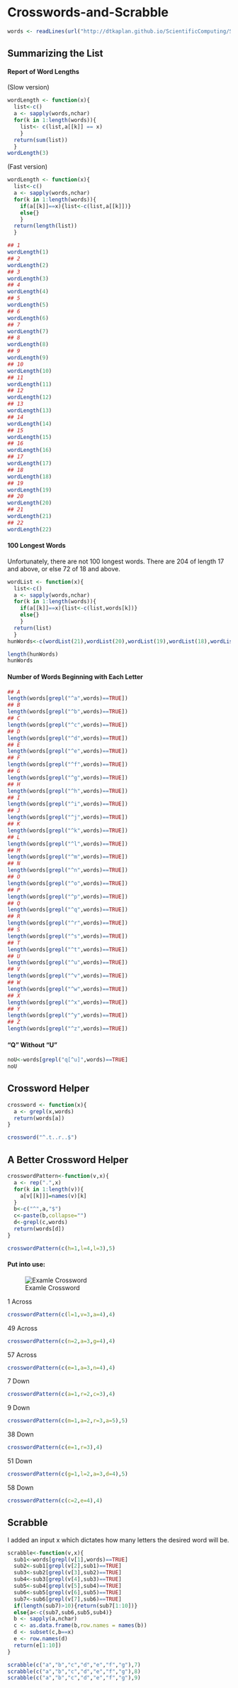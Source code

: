 Crosswords-and-Scrabble
======================

```r
words <- readLines(url("http://dtkaplan.github.io/ScientificComputing/Syllabus/Daily/Day-07/word_list_moby_crossword-flat/word_list_moby_crossword.flat.txt"))
```
## Summarizing the List
#### Report of Word Lengths
(Slow version)
```r
wordLength <- function(x){
  list<-c()
  a <- sapply(words,nchar)
  for(k in 1:length(words)){
    list<- c(list,a[[k]] == x)
    }
  return(sum(list))
  }
wordLength(3)
```
(Fast version)  
```r
wordLength <- function(x){
  list<-c()
  a <- sapply(words,nchar)
  for(k in 1:length(words)){
    if(a[[k]]==x){list<-c(list,a[[k]])}
    else{}
    }
  return(length(list))
  }  
```
```r
## 1
wordLength(1)
## 2
wordLength(2)
## 3
wordLength(3)
## 4
wordLength(4)
## 5
wordLength(5)
## 6
wordLength(6)
## 7
wordLength(7)
## 8
wordLength(8)
## 9
wordLength(9)
## 10
wordLength(10)
## 11
wordLength(11)
## 12
wordLength(12)
## 13
wordLength(13)
## 14
wordLength(14)
## 15
wordLength(15)
## 16
wordLength(16)
## 17
wordLength(17)
## 18
wordLength(18)
## 19
wordLength(19)
## 20
wordLength(20)
## 21
wordLength(21)
## 22
wordLength(22)
```

#### 100 Longest Words
Unfortunately, there are not 100 longest words.  There are 204 of length 17 and above, or else 72 of 18 and above.
```r
wordList <- function(x){
  list<-c()
  a <- sapply(words,nchar)
  for(k in 1:length(words)){
    if(a[[k]]==x){list<-c(list,words[k])}
    else{}
    }
  return(list)
  } 
hunWords<-c(wordList(21),wordList(20),wordList(19),wordList(18),wordList(17))
```
```r
length(hunWords)
hunWords

```

#### Number of Words Beginning with Each Letter
```r
## A
length(words[grepl("^a",words)==TRUE])
## B
length(words[grepl("^b",words)==TRUE])
## C
length(words[grepl("^c",words)==TRUE])
## D
length(words[grepl("^d",words)==TRUE])
## E
length(words[grepl("^e",words)==TRUE])
## F
length(words[grepl("^f",words)==TRUE])
## G
length(words[grepl("^g",words)==TRUE])
## H
length(words[grepl("^h",words)==TRUE])
## I
length(words[grepl("^i",words)==TRUE])
## J
length(words[grepl("^j",words)==TRUE])
## K
length(words[grepl("^k",words)==TRUE])
## L
length(words[grepl("^l",words)==TRUE])
## M
length(words[grepl("^m",words)==TRUE])
## N
length(words[grepl("^n",words)==TRUE])
## O
length(words[grepl("^o",words)==TRUE])
## P
length(words[grepl("^p",words)==TRUE])
## Q
length(words[grepl("^q",words)==TRUE])
## R
length(words[grepl("^r",words)==TRUE])
## S
length(words[grepl("^s",words)==TRUE])
## T
length(words[grepl("^t",words)==TRUE])
## U
length(words[grepl("^u",words)==TRUE])
## V
length(words[grepl("^v",words)==TRUE])
## W
length(words[grepl("^w",words)==TRUE])
## X
length(words[grepl("^x",words)==TRUE])
## Y
length(words[grepl("^y",words)==TRUE])
## Z
length(words[grepl("^z",words)==TRUE])
```

#### "Q" Without "U"
```r
noU<-words[grepl("q[^u]",words)==TRUE]
noU
```

## Crossword Helper
```r
crossword <- function(x){
  a <- grepl(x,words)
  return(words[a])
}

crossword("^.t..r..$")
```

## A Better Crossword Helper

```r
crosswordPattern<-function(v,x){
  a <- rep(".",x)
  for(k in 1:length(v)){
    a[v[[k]]]=names(v)[k]
  }
  b<-c("^",a,"$")
  c<-paste(b,collapse="")
  d<-grepl(c,words)
  return(words[d])
}

crosswordPattern(c(h=1,l=4,l=3),5)
```
#### Put into use:
![Examle Crossword](https://mail-attachment.googleusercontent.com/attachment/u/0/?ui=2&ik=3c3fb89127&view=att&th=142b194abf4b0672&attid=0.1&disp=inline&realattid=f_hop82ihu0&safe=1&zw&saduie=AG9B_P95_kyWxuKUpv_AbSlETcxe&sadet=1386037999676&sads=RnB9xCOHrMW-1W9S9Ew4NgejqQA)

1 Across
```r
crosswordPattern(c(l=1,v=3,a=4),4)
```
49 Across
```r
crosswordPattern(c(n=2,a=3,g=4),4)
```
57 Across
```r
crosswordPattern(c(e=1,a=3,n=4),4)
```
7 Down
```r
crosswordPattern(c(a=1,r=2,c=3),4)
```
9 Down
```r
crosswordPattern(c(m=1,a=2,r=3,a=5),5)
```
38 Down
```r
crosswordPattern(c(e=1,r=3),4)
```
51 Down
```r
crosswordPattern(c(g=1,l=2,a=3,d=4),5)
```
58 Down
```r
crosswordPattern(c(c=2,e=4),4)
```

## Scrabble
I added an input x which dictates how many letters the desired word will be.
```r
scrabble<-function(v,x){
  sub1<-words[grepl(v[1],words)==TRUE]
  sub2<-sub1[grepl(v[2],sub1)==TRUE]
  sub3<-sub2[grepl(v[3],sub2)==TRUE]
  sub4<-sub3[grepl(v[4],sub3)==TRUE]
  sub5<-sub4[grepl(v[5],sub4)==TRUE]
  sub6<-sub5[grepl(v[6],sub5)==TRUE]
  sub7<-sub6[grepl(v[7],sub6)==TRUE]
  if(length(sub7)>10){return(sub7[1:10])}
  else{a<-c(sub7,sub6,sub5,sub4)}
  b <- sapply(a,nchar)
  c <- as.data.frame(b,row.names = names(b))
  d <- subset(c,b==x)
  e <- row.names(d)
  return(e[1:10])
}

scrabble(c("a","b","c","d","e","f","g"),7)
scrabble(c("a","b","c","d","e","f","g"),8)
scrabble(c("a","b","c","d","e","f","g"),9)
```